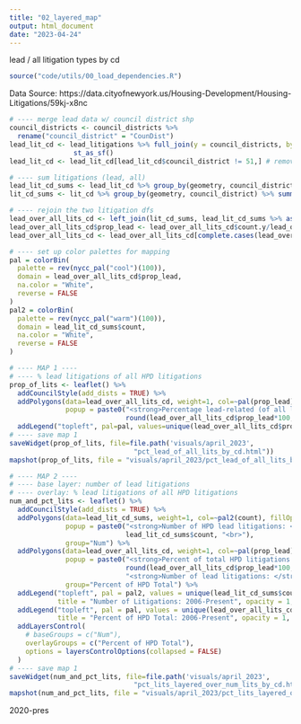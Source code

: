 ```yaml
---
title: "02_layered_map"
output: html_document
date: "2023-04-24"
---
```


lead / all litigation types by cd 

```r
source("code/utils/00_load_dependencies.R")
```

Data Source:
https://data.cityofnewyork.us/Housing-Development/Housing-Litigations/59kj-x8nc

```r
# ---- merge lead data w/ council district shp
council_districts <- council_districts %>%
  rename("council_district" = "CounDist")
lead_lit_cd <- lead_litigations %>% full_join(y = council_districts, by = 'council_district') %>%
                st_as_sf() 
lead_lit_cd <- lead_lit_cd[lead_lit_cd$council_district != 51,] # removing this one because there's no obs. in cd 51...
```

```r
# ---- sum litigations (lead, all)
lead_lit_cd_sums <- lead_lit_cd %>% group_by(geometry, council_district) %>% summarise(count=n())
lit_cd_sums <- lit_cd %>% group_by(geometry, council_district) %>% summarise(count=n())
```

```r
# ---- rejoin the two litigation dfs
lead_over_all_lits_cd <- left_join(lit_cd_sums, lead_lit_cd_sums %>% as.data.frame() %>% select(-geometry), by = "council_district")
lead_over_all_lits_cd$prop_lead <- lead_over_all_lits_cd$count.y/lead_over_all_lits_cd$count.x
lead_over_all_lits_cd <- lead_over_all_lits_cd[complete.cases(lead_over_all_lits_cd$prop_lead), ]
```

```r
# ---- set up color palettes for mapping
pal = colorBin(
  palette = rev(nycc_pal("cool")(100)),
  domain = lead_over_all_lits_cd$prop_lead, 
  na.color = "White", 
  reverse = FALSE
)
pal2 = colorBin(
  palette = rev(nycc_pal("warm")(100)),
  domain = lead_lit_cd_sums$count, 
  na.color = "White", 
  reverse = FALSE
)
```

```r
# ---- MAP 1 ----
# ---- % lead litigations of all HPD litigations
prop_of_lits <- leaflet() %>%
  addCouncilStyle(add_dists = TRUE) %>%
  addPolygons(data=lead_over_all_lits_cd, weight=1, col=~pal(prop_lead), fillOpacity = .7,
              popup = paste0("<strong>Percentage lead-related (of all litigations): </strong>", 
                             round(lead_over_all_lits_cd$prop_lead*100,2),"%", "<br>"))%>%
  addLegend("topleft", pal=pal, values=unique(lead_over_all_lits_cd$prop_lead), title="Lead Litigations", opacity = 1, position = "topleft")
# ---- save map 1
saveWidget(prop_of_lits, file=file.path('visuals/april_2023', 
                               "pct_lead_of_all_lits_by_cd.html"))
mapshot(prop_of_lits, file = "visuals/april_2023/pct_lead_of_all_lits_by_cd.png")
```

```r
# ---- MAP 2 ----
# ---- base layer: number of lead litigations
# ---- overlay: % lead litigations of all HPD litigations
num_and_pct_lits <- leaflet() %>%
  addCouncilStyle(add_dists = TRUE) %>%
  addPolygons(data=lead_lit_cd_sums, weight=1, col=~pal2(count), fillOpacity = .6,
              popup = paste0("<strong>Number of HPD lead litigations: </strong>", 
                             lead_lit_cd_sums$count, "<br>"), 
              group="Num") %>%
  addPolygons(data=lead_over_all_lits_cd, weight=1, col=~pal(prop_lead), fillOpacity = .55,
              popup = paste0("<strong>Percent of total HPD litigations: </strong>", 
                             round(lead_over_all_lits_cd$prop_lead*100,2),"%", "<br>", 
                             "<strong>Number of lead litigations: </strong>", lead_over_all_lits_cd$`count.y`, "<br>"),
              group="Percent of HPD Total") %>%
  addLegend("topleft", pal = pal2, values = unique(lead_lit_cd_sums$count), 
            title = "Number of Litigations: 2006-Present", opacity = 1, position = "topleft", group="Num") %>%
  addLegend("topleft", pal = pal, values = unique(lead_over_all_lits_cd$prop_lead), 
            title = "Percent of HPD Total: 2006-Present", opacity = 1, position = "topleft", group="Percent of HPD Total") %>%
  addLayersControl(
    # baseGroups = c("Num"),
    overlayGroups = c("Percent of HPD Total"),
    options = layersControlOptions(collapsed = FALSE)
  ) 
# ---- save map 1
saveWidget(num_and_pct_lits, file=file.path('visuals/april_2023', 
                               "pct_lits_layered_over_num_lits_by_cd.html"))
mapshot(num_and_pct_lits, file = "visuals/april_2023/pct_lits_layered_over_num_lits_by_cd.png")
```

2020-pres
